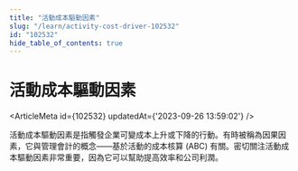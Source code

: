 ```yaml
---
title: "活動成本驅動因素"
slug: "/learn/activity-cost-driver-102532"
id: "102532"
hide_table_of_contents: true
---
```



# 活動成本驅動因素

<ArticleMeta id={102532} updatedAt={'2023-09-26 13:59:02'} />
<div className='border-solid border-b border-t-0 my-4 border-[var(--ifm-color-gray-300)]' />

活動成本驅動因素是指觸發企業可變成本上升或下降的行動。有時被稱為因果因素，它與管理會計的概念——基於活動的成本核算 (ABC) 有關。密切關注活動成本驅動因素非常重要，因為它可以幫助提高效率和公司利潤。
